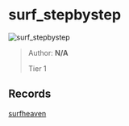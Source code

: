 
# surf_stepbystep

![surf_stepbystep](https://raw.githubusercontent.com/Sayt123/SurfMapPics/Maps-and-bonuses/csgo/surf_stepbystep.jpg)

> Author: **N/A**
>
> Tier 1

## Records

[surfheaven](https://surfheaven.eu/map/surf_stepbystep)
